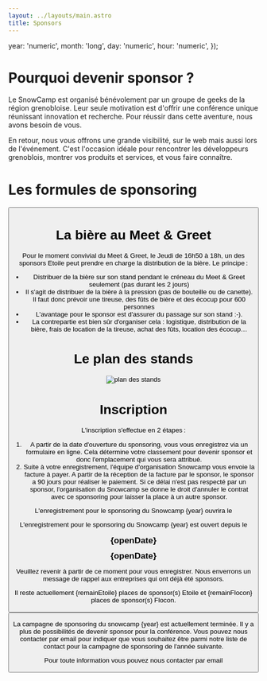 ```yaml
---
layout: ../layouts/main.astro
title: Sponsors
---
```


  year: 'numeric',
  month: 'long',
  day: 'numeric',
  hour: 'numeric',
});

# Pourquoi devenir sponsor ?

Le SnowCamp est organisé bénévolement par un groupe de geeks de la région grenobloise.
Leur seule motivation est d'offrir une conférence unique réunissant innovation et recherche.
Pour réussir dans cette aventure, nous avons besoin de vous.

En retour, nous vous offrons une grande visibilité, sur le web mais aussi lors de l'événement.
C'est l'occasion idéale pour rencontrer les développeurs grenoblois, montrer vos produits et services, et vous faire connaître.

# Les formules de sponsoring

<div style="display: flex; flex-direction: row">
<SponsorFormula sponsor={edition.sponsorship.type.flocon}/>
<SponsorFormula sponsor={edition.sponsorship.type.etoile} active={true}/>
<SponsorFormula sponsor={edition.sponsorship.type.tenyears}/>
</div>

<Button href="/pdf/sponsorship-prospectus-{year}-fr.pdf" title="Plaquette Sponsors" type="ext"/>

<a id="beers"></a>

# La bière au Meet & Greet

Pour le moment convivial du Meet & Greet, le Jeudi de 16h50 à 18h, un des sponsors Etoile peut prendre en charge la distribution de la bière.
Le principe :

- Distribuer de la bière sur son stand pendant le créneau du Meet & Greet seulement (pas durant les 2 jours)
- Il s'agit de distribuer de la bière à la pression (pas de bouteille ou de canette). Il faut donc prévoir une tireuse, des fûts de bière et des écocup pour 600 personnes
- L'avantage pour le sponsor est d'assurer du passage sur son stand :-).
- La contrepartie est bien sûr d'organiser cela : logistique, distribution de la bière, frais de location de la tireuse, achat des fûts, location des écocup…

<a id="plan"></a>

# Le plan des stands

![plan des stands](/img/sponsors_plan_stands.png)

# Inscription

L'inscription s'effectue en 2 étapes :

1. A partir de la date d'ouverture du sponsoring, vous vous enregistrez via un formulaire en ligne.
Cela détermine votre classement pour devenir sponsor et donc l'emplacement qui vous sera attribué.
1. Suite à votre enregistrement, l'équipe d'organisation Snowcamp vous envoie la facture à payer.
A partir de la réception de la facture par le sponsor, le sponsor a 90 jours pour réaliser le paiement.
Si ce délai n'est pas respecté par un sponsor, l'organisation du Snowcamp se donne le droit d'annuler le contrat avec ce sponsoring pour laisser la place à un autre sponsor.

<p className="sponsorBefore">L'enregistrement pour le sponsoring du Snowcamp {year} ouvrira le</p>
<p className="sponsorOpened">L'enregistrement pour le sponsoring du Snowcamp {year} est ouvert depuis le</p>

<div style="text-align: center; font-weight: bold; font-size: 1.3em; margin: 10px 0" className="sponsorBefore">{openDate}</div>
<div style="text-align: center; font-weight: bold; font-size: 1.3em; margin: 10px 0" className="sponsorOpened">{openDate}</div>

<p className="sponsorBefore">Veuillez revenir à partir de ce moment pour vous enregistrer. Nous enverrons un message de rappel aux entreprises qui ont déjà été sponsors.</p>
<p className="sponsorOpened">Il reste actuellement {remainEtoile} places de sponsor(s) Etoile et {remainFlocon} places de sponsor(s) Flocon.</p>

<Button className="sponsorOpened" title="Formulaire d'inscription" href={edition.sponsorship.subscribe_link} type="ext"/>

<p className="sponsorClosed">La campagne de sponsoring du snowcamp {year} est actuellement terminée. Il y a plus de possibilités de devenir sponsor pour la conférence. Vous pouvez nous contacter par email pour indiquer que vous souhaitez être parmi notre liste de contact pour la campagne de sponsoring de l'année suivante.</p>

Pour toute information vous pouvez nous contacter par email
